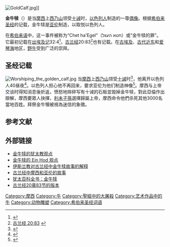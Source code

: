 [[File:GoldCalf.jpg|right]]]]

'''金牛犊'''（{{lang-he|עגל הזהב}}）是当[[摩西|摩西]]上[[西乃山|西乃山]]领受[[十诫|十诫]]时，[[以色列人|以色列人]]制造的一尊[[偶像|偶像]]。根据[[希伯来圣经|希伯来圣经]]的记载，金牛犊是[[亚伦|亚伦]]制造，以取悦以色列人。

在[[希伯来语|希伯来语]]中，这一事件被称为“Chet ha'Egel”（חטא העגל）或“金牛犊的罪”。它最初记载在[[出埃及记|出埃及记]]32:4<ref>{{Cite web |url=http://bible.cc/exodus/32-4.htm |title=出埃及记 32:4 |accessdate=2008-08-17 |archive-date=2011-05-15 |archive-url=https://web.archive.org/web/20110515023841/http://bible.cc/exodus/32-4.htm |dead-url=yes }}</ref>，[[古兰经|古兰经]]20:83<ref>[http://www.usc.edu/dept/MSA/quran/020.qmt.html#020.83 古兰经 20:83] {{webarchive|url=https://web.archive.org/web/20080908015226/http://www.usc.edu/dept/MSA/quran/020.qmt.html |date=2008-09-08 }}</ref>也有记载。在[[古埃及|古埃及]]、[[古代近东|古代近东]]和[[爱琴海|爱琴海]]地区，[[原牛|野牛]]受到广泛的崇拜。

== 圣经记载 ==
[[File:Worshiping_the_golden_calf.jpg|thumb]]
当[[摩西|摩西]]上[[西乃山|西乃山]]领受[[十诫|十诫]]时<ref>{{Cite web |url=http://bible.cc/exodus/19-20.htm |title=出埃及记 19:20 |accessdate=2008-08-17 |archive-date=2011-05-15 |archive-url=https://web.archive.org/web/20110515023846/http://bible.cc/exodus/19-20.htm |dead-url=yes }}</ref>，他离开以色列人40昼夜<ref>{{Cite web |url=http://bible.cc/exodus/24-18.htm |title=出埃及记 24:18 |accessdate=2008-08-17 |archive-date=2011-05-15 |archive-url=https://web.archive.org/web/20110515023850/http://bible.cc/exodus/24-18.htm |dead-url=yes }}</ref>。以色列人担心他不再回来，要求亚伦为他们制造神像<ref>{{Cite web |url=http://bible.cc/exodus/32-1.htm |title=出埃及记 32:1 |accessdate=2008-08-17 |archive-date=2011-06-10 |archive-url=https://web.archive.org/web/20110610122046/http://bible.cc/exodus/32-1.htm |dead-url=yes }}</ref>。摩西与上帝交谈时得知消息後折返，愤怒地摔碎写有十诫的石板並毁掉金牛犊，對此亞倫作出辯解，摩西要眾人抉擇，[[利未支派|利未子孫]]選擇歸屬上帝，摩西命令他們杀死其他3000名當地百姓。拜祭金牛犢被視為迷信的象徵。

==参考文献==
{{Reflist}}

== 外部链接 ==
{{Commonscat|Golden calf|金牛犊}}
* [http://www.chabad.org/search/keyword.asp?kid=1284 金牛犊的犹太教观点] {{Wayback|url=http://www.chabad.org/search/keyword.asp?kid=1284 |date=20051126222259 }}
* [http://www.ein-hod.israel.net 金牛犊的 Ein Hod 观点] {{Wayback|url=http://www.ein-hod.israel.net/ |date=20081219192114 }} 
* [http://www.islamfrominside.com/Pages/Tafsir/Tafsir%287-152%29.html 伊斯兰教对古兰经中金牛犊故事的解释] {{Wayback|url=http://www.islamfrominside.com/Pages/Tafsir/Tafsir%287-152%29.html |date=20110713062146 }}
* [https://web.archive.org/web/20070707223815/http://www.anwary-islam.com/prophet-story/musa3.htm 古兰经中摩西和亚伦的故事]
* [http://jewishencyclopedia.com/view.jsp?artid=45&letter=C&search=golden%20calf 犹太百科全书：金牛犊] {{Wayback|url=http://jewishencyclopedia.com/view.jsp?artid=45&letter=C&search=golden%20calf |date=20110825203354 }}
* [https://web.archive.org/web/20080908015226/http://www.usc.edu/dept/MSA/quran/020.qmt.html#020.83 古兰经20章83节的版本]


[[Category:摩西|Category:摩西]]
[[Category:牛|Category:牛]]
[[Category:聖經中的大屠殺|Category:聖經中的大屠殺]]
[[Category:艺术作品中的牛|Category:艺术作品中的牛]]
[[Category:动物雕塑|Category:动物雕塑]]
[[Category:希伯来圣经词语|Category:希伯来圣经词语]]